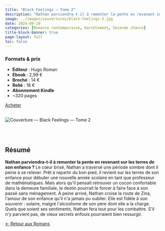 ---
title: "Black Feelings — Tome 2"
description: "Nathan parviendra-t-il à remonter la pente en revenant sur les terres de son enfance ?"
image: ../images/couvertures/black-feelings-2.jpg
date: 2024-09-10
categories: [Romance contemporaine, Harcèlement, Seconde chance]
title-block-banner: true
page-layout: full
toc: false
---

<!-- ===== 1) FORMATS & PRIX EN PREMIER ===== -->
<section class="formats-prix-modern">

<div class="prix-left">
  <h3>Formats & prix</h3>
  <ul>
    <li><strong>Éditeur</strong> : Hugo Roman</li>
    <li><strong>Ebook</strong> : 2,99 €</li>
    <li><strong>Broché</strong> : 14 €</li>
    <li><strong>Relié</strong> : 18 €</li>
    <li><strong>Abonnement Kindle</strong></li>
    <li>~320 pages</li>
  </ul>
</div>

<div class="prix-right">
  <a class="btn btn-primary"
     href="https://www.amazon.fr/Black-feelings-saison-Fyctia-In%C3%A9dit-ebook/dp/B082YKJL6H" 
     target="_blank" rel="noopener noreferrer" role="button" aria-label="Acheter Black Feelings Tome 2 sur Amazon">
     Acheter
  </a>
  <!-- 
  <a class="btn btn-secondary"
     href="https://mogadarr.github.io/lire-mogadarr/romans/extraits/extrait-black-feelings2.html"
     role="button"
     aria-label="Lire un extrait de Black Feelings Tome 2">
     Lire un extrait
  </a>-->
  <br></br>
</div>

</section>

<!-- ===== 2) DEUX COLONNES (PHOTO À GAUCHE, TEXTE À DROITE) ===== -->
<section class="book-two-col reverse">

<div class="book-cover">
  <img src="../images/couvertures/black-feelings-tome-2.jpg" alt="Couverture — Black Feelings — Tome 2">
</div>

<div class="resume">

<br></br>

## Résumé

**Nathan parviendra-t-il à remonter la pente en
revenant sur les terres de son enfance ?**
Le cœur brisé, Nathan a traversé une période
sombre dont il peine à se relever. Prêt à
repartir du bon pied, il revient sur les terres de
son enfance pour débuter une nouvelle année
scolaire en tant que professeur de
mathématiques.
Mais alors qu&#39;il pensait retrouver un cocon
confortable dans la demeure familiale, le destin
pourrait le forcer à faire face à son passé sans
ménagement.
À peine arrivé, Nathan croise la route de Zina,
l&#39;amour de son enfance qu&#39;il n&#39;a jamais pu
oublier. Elle est fidèle à son souvenir : solaire,
malgré l&#39;alcoolisme de son père dont elle a la
charge.
Quels que soient ses sentiments, Nathan fera
tout pour les combattre. S&#39;il n&#39;y parvient pas, de
vieux secrets enfouis pourraient bien ressurgir.

</div>

</section>

<!-- ===== 3) RETOUR ===== -->
<div class="back-home">
  <a href="../romans/index.qmd" class="btn-back" role="button" aria-label="Retour aux Romans">
    <span class="arrow">←</span> Retour aux Romans
  </a>
</div>
